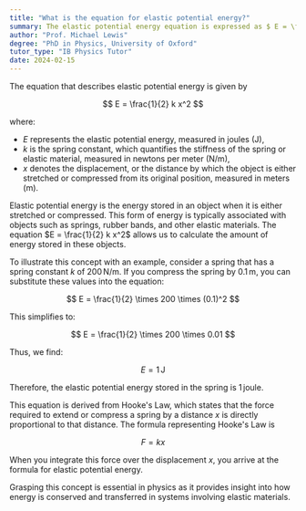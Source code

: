 ```yaml
---
title: "What is the equation for elastic potential energy?"
summary: The elastic potential energy equation is expressed as $ E = \frac{1}{2} k x^2 $, where $ E $ represents energy, $ k $ is the spring constant, and $ x $ is the displacement.
author: "Prof. Michael Lewis"
degree: "PhD in Physics, University of Oxford"
tutor_type: "IB Physics Tutor"
date: 2024-02-15
---
```


The equation that describes elastic potential energy is given by 

$$ 
E = \frac{1}{2} k x^2 
$$ 

where:

- $E$ represents the elastic potential energy, measured in joules (J),
- $k$ is the spring constant, which quantifies the stiffness of the spring or elastic material, measured in newtons per meter (N/m),
- $x$ denotes the displacement, or the distance by which the object is either stretched or compressed from its original position, measured in meters (m).

Elastic potential energy is the energy stored in an object when it is either stretched or compressed. This form of energy is typically associated with objects such as springs, rubber bands, and other elastic materials. The equation $E = \frac{1}{2} k x^2$ allows us to calculate the amount of energy stored in these objects.

To illustrate this concept with an example, consider a spring that has a spring constant $k$ of $200 \, \text{N/m}$. If you compress the spring by $0.1 \, \text{m}$, you can substitute these values into the equation:

$$ 
E = \frac{1}{2} \times 200 \times (0.1)^2 
$$ 

This simplifies to:

$$ 
E = \frac{1}{2} \times 200 \times 0.01 
$$ 

Thus, we find:

$$ 
E = 1 \, \text{J} 
$$ 

Therefore, the elastic potential energy stored in the spring is $1 \, \text{joule}$.

This equation is derived from Hooke's Law, which states that the force required to extend or compress a spring by a distance $x$ is directly proportional to that distance. The formula representing Hooke's Law is 

$$ 
F = kx 
$$ 

When you integrate this force over the displacement $x$, you arrive at the formula for elastic potential energy.

Grasping this concept is essential in physics as it provides insight into how energy is conserved and transferred in systems involving elastic materials.
    